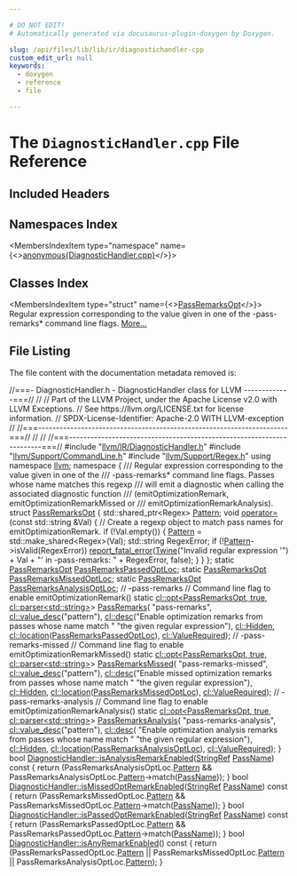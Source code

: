 ```yaml
---

# DO NOT EDIT!
# Automatically generated via docusaurus-plugin-doxygen by Doxygen.

slug: /api/files/lib/lib/ir/diagnostichandler-cpp
custom_edit_url: null
keywords:
  - doxygen
  - reference
  - file

---
```





# The `DiagnosticHandler.cpp` File Reference

<DoxygenPage pluginConfig={pluginConfig}>



## Included Headers

<IncludesList>
<IncludesListItem
  filePath="llvm/IR/DiagnosticHandler.h"
  permalink="/docs/api/files/include/include/llvm/include/llvm/ir/diagnostichandler-h"
  isLocal="true" />
<IncludesListItem
  filePath="llvm/Support/CommandLine.h"
  permalink="/docs/api/files/include/include/llvm/include/llvm/support/commandline-h"
  isLocal="true" />
<IncludesListItem
  filePath="llvm/Support/Regex.h"
  permalink="/docs/api/files/include/include/llvm/include/llvm/support/regex-h"
  isLocal="true" />
</IncludesList>

## Namespaces Index

<MembersIndex>

<MembersIndexItem
  type="namespace"
  name={<><a href="/docs/api/namespaces/anonymous-diagnostichandler-cpp-">anonymous&#123;DiagnosticHandler.cpp&#125;</a></>}>
</MembersIndexItem>

</MembersIndex>

## Classes Index

<MembersIndex>

<MembersIndexItem
  type="struct"
  name={<><a href="/docs/api/structs/anonymous-namespace-diagnostichandler-cpp-/passremarksopt">PassRemarksOpt</a></>}>
Regular expression corresponding to the value given in one of the -pass-remarks&#42; command line flags. <a href="/docs/api/structs/anonymous-namespace-diagnostichandler-cpp-/passremarksopt/#details">More...</a>
</MembersIndexItem>

</MembersIndex>


## File Listing

The file content with the documentation metadata removed is:

<ProgramListing>

<Link id="l00001" /><CodeLine lineNumber="1"><Highlight kind="comment">//===- DiagnosticHandler.h - DiagnosticHandler class for LLVM -------------===//</Highlight><Highlight kind="normal"></Highlight></CodeLine>
<Link id="l00002" /><CodeLine lineNumber="2"><Highlight kind="normal"></Highlight><Highlight kind="comment">//</Highlight><Highlight kind="normal"></Highlight></CodeLine>
<Link id="l00003" /><CodeLine lineNumber="3"><Highlight kind="normal"></Highlight><Highlight kind="comment">// Part of the LLVM Project, under the Apache License v2.0 with LLVM Exceptions.</Highlight><Highlight kind="normal"></Highlight></CodeLine>
<Link id="l00004" /><CodeLine lineNumber="4"><Highlight kind="normal"></Highlight><Highlight kind="comment">// See https://llvm.org/LICENSE.txt for license information.</Highlight><Highlight kind="normal"></Highlight></CodeLine>
<Link id="l00005" /><CodeLine lineNumber="5"><Highlight kind="normal"></Highlight><Highlight kind="comment">// SPDX-License-Identifier: Apache-2.0 WITH LLVM-exception</Highlight><Highlight kind="normal"></Highlight></CodeLine>
<Link id="l00006" /><CodeLine lineNumber="6"><Highlight kind="normal"></Highlight><Highlight kind="comment">//</Highlight><Highlight kind="normal"></Highlight></CodeLine>
<Link id="l00007" /><CodeLine lineNumber="7"><Highlight kind="normal"></Highlight><Highlight kind="comment">//===----------------------------------------------------------------------===//</Highlight><Highlight kind="normal"></Highlight></CodeLine>
<Link id="l00008" /><CodeLine lineNumber="8"><Highlight kind="normal"></Highlight><Highlight kind="comment">//</Highlight><Highlight kind="normal"></Highlight></CodeLine>
<Link id="l00009" /><CodeLine lineNumber="9"><Highlight kind="normal"></Highlight><Highlight kind="comment">//</Highlight><Highlight kind="normal"></Highlight></CodeLine>
<Link id="l00010" /><CodeLine lineNumber="10"><Highlight kind="normal"></Highlight><Highlight kind="comment">//===----------------------------------------------------------------------===//</Highlight><Highlight kind="normal"></Highlight></CodeLine>
<Link id="l00011" /><CodeLine lineNumber="11"><Highlight kind="normal"></Highlight><Highlight kind="preprocessor">#include &quot;<a href="/docs/api/files/include/include/llvm/include/llvm/ir/diagnostichandler-h">llvm/IR/DiagnosticHandler.h</a>&quot;</Highlight><Highlight kind="normal"></Highlight></CodeLine>
<Link id="l00012" /><CodeLine lineNumber="12"><Highlight kind="normal"></Highlight><Highlight kind="preprocessor">#include &quot;<a href="/docs/api/files/include/include/llvm/include/llvm/support/commandline-h">llvm/Support/CommandLine.h</a>&quot;</Highlight><Highlight kind="normal"></Highlight></CodeLine>
<Link id="l00013" /><CodeLine lineNumber="13"><Highlight kind="normal"></Highlight><Highlight kind="preprocessor">#include &quot;<a href="/docs/api/files/include/include/llvm/include/llvm/support/regex-h">llvm/Support/Regex.h</a>&quot;</Highlight><Highlight kind="normal"></Highlight></CodeLine>
<Link id="l00014" /><CodeLine lineNumber="14"><Highlight kind="normal"></Highlight></CodeLine>
<Link id="l00015" /><CodeLine lineNumber="15"><Highlight kind="normal"></Highlight><Highlight kind="keyword">using namespace </Highlight><Highlight kind="normal"><a href="/docs/api/namespaces/llvm">llvm</a>;</Highlight></CodeLine>
<Link id="l00016" /><CodeLine lineNumber="16"><Highlight kind="normal"></Highlight></CodeLine>
<Link id="l00017" /><CodeLine lineNumber="17" lineLink="/docs/api/namespaces/anonymous-diagnostichandler-cpp-"><Highlight kind="normal"></Highlight><Highlight kind="keyword">namespace </Highlight><Highlight kind="normal">&#123;</Highlight></CodeLine>
<Link id="l00018" /><CodeLine lineNumber="18"><Highlight kind="normal"></Highlight><Highlight kind="comment"></Highlight></CodeLine>
<Link id="l00019" /><CodeLine lineNumber="19"><Highlight kind="comment">/// Regular expression corresponding to the value given in one of the</Highlight></CodeLine>
<Link id="l00020" /><CodeLine lineNumber="20"><Highlight kind="comment">/// -pass-remarks&#42; command line flags. Passes whose name matches this regexp</Highlight></CodeLine>
<Link id="l00021" /><CodeLine lineNumber="21"><Highlight kind="comment">/// will emit a diagnostic when calling the associated diagnostic function</Highlight></CodeLine>
<Link id="l00022" /><CodeLine lineNumber="22"><Highlight kind="comment">/// (emitOptimizationRemark, emitOptimizationRemarkMissed or</Highlight></CodeLine>
<Link id="l00023" /><CodeLine lineNumber="23"><Highlight kind="comment">/// emitOptimizationRemarkAnalysis).</Highlight><Highlight kind="normal"></Highlight></CodeLine>
<Link id="l00024" /><CodeLine lineNumber="24" lineLink="/docs/api/structs/anonymous-namespace-diagnostichandler-cpp-/passremarksopt"><Highlight kind="normal"></Highlight><Highlight kind="keyword">struct </Highlight><Highlight kind="normal"><a href="/docs/api/structs/anonymous-namespace-diagnostichandler-cpp-/passremarksopt">PassRemarksOpt</a> &#123;</Highlight></CodeLine>
<Link id="l00025" /><CodeLine lineNumber="25" lineLink="/docs/api/structs/anonymous-namespace-diagnostichandler-cpp-/passremarksopt/#a6ee605ba56cc22e4f4279cac6eb4ef0d"><Highlight kind="normal">  std::shared&#95;ptr&lt;Regex&gt; <a href="/docs/api/structs/anonymous-namespace-diagnostichandler-cpp-/passremarksopt/#a6ee605ba56cc22e4f4279cac6eb4ef0d">Pattern</a>;</Highlight></CodeLine>
<Link id="l00026" /><CodeLine lineNumber="26"><Highlight kind="normal"></Highlight></CodeLine>
<Link id="l00027" /><CodeLine lineNumber="27" lineLink="/docs/api/structs/anonymous-namespace-diagnostichandler-cpp-/passremarksopt/#a23f09c3ecb8bef88a80062363f80545b"><Highlight kind="normal">  </Highlight><Highlight kind="keywordtype">void</Highlight><Highlight kind="normal"> <a href="/docs/api/structs/anonymous-namespace-diagnostichandler-cpp-/passremarksopt/#a23f09c3ecb8bef88a80062363f80545b">operator=</a>(</Highlight><Highlight kind="keyword">const</Highlight><Highlight kind="normal"> std::string &amp;Val) &#123;</Highlight></CodeLine>
<Link id="l00028" /><CodeLine lineNumber="28"><Highlight kind="normal">    </Highlight><Highlight kind="comment">// Create a regexp object to match pass names for emitOptimizationRemark.</Highlight><Highlight kind="normal"></Highlight></CodeLine>
<Link id="l00029" /><CodeLine lineNumber="29"><Highlight kind="normal">    </Highlight><Highlight kind="keywordflow">if</Highlight><Highlight kind="normal"> (!Val.empty()) &#123;</Highlight></CodeLine>
<Link id="l00030" /><CodeLine lineNumber="30"><Highlight kind="normal">      <a href="/docs/api/structs/anonymous-namespace-diagnostichandler-cpp-/passremarksopt/#a6ee605ba56cc22e4f4279cac6eb4ef0d">Pattern</a> = std::make&#95;shared&lt;Regex&gt;(Val);</Highlight></CodeLine>
<Link id="l00031" /><CodeLine lineNumber="31"><Highlight kind="normal">      std::string RegexError;</Highlight></CodeLine>
<Link id="l00032" /><CodeLine lineNumber="32"><Highlight kind="normal">      </Highlight><Highlight kind="keywordflow">if</Highlight><Highlight kind="normal"> (!<a href="/docs/api/structs/anonymous-namespace-diagnostichandler-cpp-/passremarksopt/#a6ee605ba56cc22e4f4279cac6eb4ef0d">Pattern</a>-&gt;isValid(RegexError))</Highlight></CodeLine>
<Link id="l00033" /><CodeLine lineNumber="33"><Highlight kind="normal">        <a href="/docs/api/namespaces/llvm/#a7f2a3d4dcfee70225988aec53ff1e173">report&#95;fatal&#95;error</a>(<a href="/docs/api/classes/llvm/twine">Twine</a>(</Highlight><Highlight kind="stringliteral">&quot;Invalid regular expression &#39;&quot;</Highlight><Highlight kind="normal">) + Val +</Highlight></CodeLine>
<Link id="l00034" /><CodeLine lineNumber="34"><Highlight kind="normal">                               </Highlight><Highlight kind="stringliteral">&quot;&#39; in -pass-remarks: &quot;</Highlight><Highlight kind="normal"> + RegexError,</Highlight></CodeLine>
<Link id="l00035" /><CodeLine lineNumber="35"><Highlight kind="normal">                           </Highlight><Highlight kind="keyword">false</Highlight><Highlight kind="normal">);</Highlight></CodeLine>
<Link id="l00036" /><CodeLine lineNumber="36"><Highlight kind="normal">    &#125;</Highlight></CodeLine>
<Link id="l00037" /><CodeLine lineNumber="37"><Highlight kind="normal">  &#125;</Highlight></CodeLine>
<Link id="l00038" /><CodeLine lineNumber="38"><Highlight kind="normal">&#125;;</Highlight></CodeLine>
<Link id="l00039" /><CodeLine lineNumber="39"><Highlight kind="normal"></Highlight></CodeLine>
<Link id="l00040" /><CodeLine lineNumber="40" lineLink="/docs/api/namespaces/anonymous-diagnostichandler-cpp-/#a5254ec65a771c21e4d495c449ad46494"><Highlight kind="normal"></Highlight><Highlight kind="keyword">static</Highlight><Highlight kind="normal"> <a href="/docs/api/structs/anonymous-namespace-diagnostichandler-cpp-/passremarksopt">PassRemarksOpt</a> <a href="/docs/api/namespaces/anonymous-diagnostichandler-cpp-/#a5254ec65a771c21e4d495c449ad46494">PassRemarksPassedOptLoc</a>;</Highlight></CodeLine>
<Link id="l00041" /><CodeLine lineNumber="41" lineLink="/docs/api/namespaces/anonymous-diagnostichandler-cpp-/#af1fc0f5b98c39b93570237b8e2647436"><Highlight kind="normal"></Highlight><Highlight kind="keyword">static</Highlight><Highlight kind="normal"> <a href="/docs/api/structs/anonymous-namespace-diagnostichandler-cpp-/passremarksopt">PassRemarksOpt</a> <a href="/docs/api/namespaces/anonymous-diagnostichandler-cpp-/#af1fc0f5b98c39b93570237b8e2647436">PassRemarksMissedOptLoc</a>;</Highlight></CodeLine>
<Link id="l00042" /><CodeLine lineNumber="42" lineLink="/docs/api/namespaces/anonymous-diagnostichandler-cpp-/#a70179a1f59e6a2eb55a53eeb39ed1de9"><Highlight kind="normal"></Highlight><Highlight kind="keyword">static</Highlight><Highlight kind="normal"> <a href="/docs/api/structs/anonymous-namespace-diagnostichandler-cpp-/passremarksopt">PassRemarksOpt</a> <a href="/docs/api/namespaces/anonymous-diagnostichandler-cpp-/#a70179a1f59e6a2eb55a53eeb39ed1de9">PassRemarksAnalysisOptLoc</a>;</Highlight></CodeLine>
<Link id="l00043" /><CodeLine lineNumber="43"><Highlight kind="normal"></Highlight></CodeLine>
<Link id="l00044" /><CodeLine lineNumber="44"><Highlight kind="normal"></Highlight><Highlight kind="comment">// -pass-remarks</Highlight><Highlight kind="normal"></Highlight></CodeLine>
<Link id="l00045" /><CodeLine lineNumber="45"><Highlight kind="normal"></Highlight><Highlight kind="comment">//    Command line flag to enable emitOptimizationRemark()</Highlight><Highlight kind="normal"></Highlight></CodeLine>
<Link id="l00046" /><CodeLine lineNumber="46" lineLink="/docs/api/namespaces/anonymous-diagnostichandler-cpp-/#ad5691336c128a06df078a59ffdb108a7"><Highlight kind="normal"></Highlight><Highlight kind="keyword">static</Highlight><Highlight kind="normal"> <a href="/docs/api/classes/llvm/cl/opt">cl::opt&lt;PassRemarksOpt, true, cl::parser&lt;std::string&gt;</a>&gt; <a href="/docs/api/namespaces/anonymous-diagnostichandler-cpp-/#ad5691336c128a06df078a59ffdb108a7">PassRemarks</a>(</Highlight></CodeLine>
<Link id="l00047" /><CodeLine lineNumber="47"><Highlight kind="normal">    </Highlight><Highlight kind="stringliteral">&quot;pass-remarks&quot;</Highlight><Highlight kind="normal">, <a href="/docs/api/structs/llvm/cl/value-desc">cl::value&#95;desc</a>(</Highlight><Highlight kind="stringliteral">&quot;pattern&quot;</Highlight><Highlight kind="normal">),</Highlight></CodeLine>
<Link id="l00048" /><CodeLine lineNumber="48"><Highlight kind="normal">    <a href="/docs/api/structs/llvm/cl/desc">cl::desc</a>(</Highlight><Highlight kind="stringliteral">&quot;Enable optimization remarks from passes whose name match &quot;</Highlight><Highlight kind="normal"></Highlight></CodeLine>
<Link id="l00049" /><CodeLine lineNumber="49"><Highlight kind="normal">             </Highlight><Highlight kind="stringliteral">&quot;the given regular expression&quot;</Highlight><Highlight kind="normal">),</Highlight></CodeLine>
<Link id="l00050" /><CodeLine lineNumber="50"><Highlight kind="normal">    <a href="/docs/api/namespaces/llvm/cl/#a68075925a54790e71ca790e1d4f21a40a263ac008d8d31f13ce460395fc4cf7e6">cl::Hidden</a>, <a href="/docs/api/namespaces/llvm/cl/#ad4de522646a65d987250e3aba9c55931">cl::location</a>(<a href="/docs/api/namespaces/anonymous-diagnostichandler-cpp-/#a5254ec65a771c21e4d495c449ad46494">PassRemarksPassedOptLoc</a>), <a href="/docs/api/namespaces/llvm/cl/#a55b680a07606a474047e2174261f14b1a4951a2ed2e2bb55015144fbac894fdcc">cl::ValueRequired</a>);</Highlight></CodeLine>
<Link id="l00051" /><CodeLine lineNumber="51"><Highlight kind="normal"></Highlight></CodeLine>
<Link id="l00052" /><CodeLine lineNumber="52"><Highlight kind="normal"></Highlight><Highlight kind="comment">// -pass-remarks-missed</Highlight><Highlight kind="normal"></Highlight></CodeLine>
<Link id="l00053" /><CodeLine lineNumber="53"><Highlight kind="normal"></Highlight><Highlight kind="comment">//    Command line flag to enable emitOptimizationRemarkMissed()</Highlight><Highlight kind="normal"></Highlight></CodeLine>
<Link id="l00054" /><CodeLine lineNumber="54" lineLink="/docs/api/namespaces/anonymous-diagnostichandler-cpp-/#a1122e37188b7f17f77cb04f8339e1580"><Highlight kind="normal"></Highlight><Highlight kind="keyword">static</Highlight><Highlight kind="normal"> <a href="/docs/api/classes/llvm/cl/opt">cl::opt&lt;PassRemarksOpt, true, cl::parser&lt;std::string&gt;</a>&gt; <a href="/docs/api/namespaces/anonymous-diagnostichandler-cpp-/#a1122e37188b7f17f77cb04f8339e1580">PassRemarksMissed</a>(</Highlight></CodeLine>
<Link id="l00055" /><CodeLine lineNumber="55"><Highlight kind="normal">    </Highlight><Highlight kind="stringliteral">&quot;pass-remarks-missed&quot;</Highlight><Highlight kind="normal">, <a href="/docs/api/structs/llvm/cl/value-desc">cl::value&#95;desc</a>(</Highlight><Highlight kind="stringliteral">&quot;pattern&quot;</Highlight><Highlight kind="normal">),</Highlight></CodeLine>
<Link id="l00056" /><CodeLine lineNumber="56"><Highlight kind="normal">    <a href="/docs/api/structs/llvm/cl/desc">cl::desc</a>(</Highlight><Highlight kind="stringliteral">&quot;Enable missed optimization remarks from passes whose name match &quot;</Highlight><Highlight kind="normal"></Highlight></CodeLine>
<Link id="l00057" /><CodeLine lineNumber="57"><Highlight kind="normal">             </Highlight><Highlight kind="stringliteral">&quot;the given regular expression&quot;</Highlight><Highlight kind="normal">),</Highlight></CodeLine>
<Link id="l00058" /><CodeLine lineNumber="58"><Highlight kind="normal">    <a href="/docs/api/namespaces/llvm/cl/#a68075925a54790e71ca790e1d4f21a40a263ac008d8d31f13ce460395fc4cf7e6">cl::Hidden</a>, <a href="/docs/api/namespaces/llvm/cl/#ad4de522646a65d987250e3aba9c55931">cl::location</a>(<a href="/docs/api/namespaces/anonymous-diagnostichandler-cpp-/#af1fc0f5b98c39b93570237b8e2647436">PassRemarksMissedOptLoc</a>), <a href="/docs/api/namespaces/llvm/cl/#a55b680a07606a474047e2174261f14b1a4951a2ed2e2bb55015144fbac894fdcc">cl::ValueRequired</a>);</Highlight></CodeLine>
<Link id="l00059" /><CodeLine lineNumber="59"><Highlight kind="normal"></Highlight></CodeLine>
<Link id="l00060" /><CodeLine lineNumber="60"><Highlight kind="normal"></Highlight><Highlight kind="comment">// -pass-remarks-analysis</Highlight><Highlight kind="normal"></Highlight></CodeLine>
<Link id="l00061" /><CodeLine lineNumber="61"><Highlight kind="normal"></Highlight><Highlight kind="comment">//    Command line flag to enable emitOptimizationRemarkAnalysis()</Highlight><Highlight kind="normal"></Highlight></CodeLine>
<Link id="l00062" /><CodeLine lineNumber="62"><Highlight kind="normal"></Highlight><Highlight kind="keyword">static</Highlight><Highlight kind="normal"> <a href="/docs/api/classes/llvm/cl/opt">cl::opt&lt;PassRemarksOpt, true, cl::parser&lt;std::string&gt;</a>&gt;</Highlight></CodeLine>
<Link id="l00063" /><CodeLine lineNumber="63" lineLink="/docs/api/namespaces/anonymous-diagnostichandler-cpp-/#aa50946b40e4899bafdc1b259d760605e"><Highlight kind="normal">    <a href="/docs/api/namespaces/anonymous-diagnostichandler-cpp-/#aa50946b40e4899bafdc1b259d760605e">PassRemarksAnalysis</a>(</Highlight></CodeLine>
<Link id="l00064" /><CodeLine lineNumber="64"><Highlight kind="normal">        </Highlight><Highlight kind="stringliteral">&quot;pass-remarks-analysis&quot;</Highlight><Highlight kind="normal">, <a href="/docs/api/structs/llvm/cl/value-desc">cl::value&#95;desc</a>(</Highlight><Highlight kind="stringliteral">&quot;pattern&quot;</Highlight><Highlight kind="normal">),</Highlight></CodeLine>
<Link id="l00065" /><CodeLine lineNumber="65"><Highlight kind="normal">        <a href="/docs/api/structs/llvm/cl/desc">cl::desc</a>(</Highlight></CodeLine>
<Link id="l00066" /><CodeLine lineNumber="66"><Highlight kind="normal">            </Highlight><Highlight kind="stringliteral">&quot;Enable optimization analysis remarks from passes whose name match &quot;</Highlight><Highlight kind="normal"></Highlight></CodeLine>
<Link id="l00067" /><CodeLine lineNumber="67"><Highlight kind="normal">            </Highlight><Highlight kind="stringliteral">&quot;the given regular expression&quot;</Highlight><Highlight kind="normal">),</Highlight></CodeLine>
<Link id="l00068" /><CodeLine lineNumber="68"><Highlight kind="normal">        <a href="/docs/api/namespaces/llvm/cl/#a68075925a54790e71ca790e1d4f21a40a263ac008d8d31f13ce460395fc4cf7e6">cl::Hidden</a>, <a href="/docs/api/namespaces/llvm/cl/#ad4de522646a65d987250e3aba9c55931">cl::location</a>(<a href="/docs/api/namespaces/anonymous-diagnostichandler-cpp-/#a70179a1f59e6a2eb55a53eeb39ed1de9">PassRemarksAnalysisOptLoc</a>), <a href="/docs/api/namespaces/llvm/cl/#a55b680a07606a474047e2174261f14b1a4951a2ed2e2bb55015144fbac894fdcc">cl::ValueRequired</a>);</Highlight></CodeLine>
<Link id="l00069" /><CodeLine lineNumber="69"><Highlight kind="normal">&#125;</Highlight></CodeLine>
<Link id="l00070" /><CodeLine lineNumber="70"><Highlight kind="normal"></Highlight></CodeLine>
<Link id="l00071" /><CodeLine lineNumber="71" lineLink="/docs/api/structs/llvm/diagnostichandler/#a9491283253671daad4d7d6cebbba3df2"><Highlight kind="normal"></Highlight><Highlight kind="keywordtype">bool</Highlight><Highlight kind="normal"> <a href="/docs/api/structs/llvm/diagnostichandler/#a9491283253671daad4d7d6cebbba3df2">DiagnosticHandler::isAnalysisRemarkEnabled</a>(<a href="/docs/api/classes/llvm/stringref">StringRef</a> <a href="/docs/api/files/lib/lib/target/lib/target/x86/x86loweramxintrinsics-cpp/#adb9257105a403ef9d0773b87693f7779">PassName</a>)</Highlight><Highlight kind="keyword"> const </Highlight><Highlight kind="normal">&#123;</Highlight></CodeLine>
<Link id="l00072" /><CodeLine lineNumber="72"><Highlight kind="normal">  </Highlight><Highlight kind="keywordflow">return</Highlight><Highlight kind="normal"> (PassRemarksAnalysisOptLoc.<a href="/docs/api/structs/anonymous-namespace-diagnostichandler-cpp-/passremarksopt/#a6ee605ba56cc22e4f4279cac6eb4ef0d">Pattern</a> &amp;&amp;</Highlight></CodeLine>
<Link id="l00073" /><CodeLine lineNumber="73"><Highlight kind="normal">          PassRemarksAnalysisOptLoc.<a href="/docs/api/structs/anonymous-namespace-diagnostichandler-cpp-/passremarksopt/#a6ee605ba56cc22e4f4279cac6eb4ef0d">Pattern</a>-&gt;match(<a href="/docs/api/files/lib/lib/target/lib/target/x86/x86loweramxintrinsics-cpp/#adb9257105a403ef9d0773b87693f7779">PassName</a>));</Highlight></CodeLine>
<Link id="l00074" /><CodeLine lineNumber="74"><Highlight kind="normal">&#125;</Highlight></CodeLine>
<Link id="l00075" /><CodeLine lineNumber="75" lineLink="/docs/api/structs/llvm/diagnostichandler/#aa7f8497579cb50322178c9b6e1daacaa"><Highlight kind="normal"></Highlight><Highlight kind="keywordtype">bool</Highlight><Highlight kind="normal"> <a href="/docs/api/structs/llvm/diagnostichandler/#aa7f8497579cb50322178c9b6e1daacaa">DiagnosticHandler::isMissedOptRemarkEnabled</a>(<a href="/docs/api/classes/llvm/stringref">StringRef</a> <a href="/docs/api/files/lib/lib/target/lib/target/x86/x86loweramxintrinsics-cpp/#adb9257105a403ef9d0773b87693f7779">PassName</a>)</Highlight><Highlight kind="keyword"> const </Highlight><Highlight kind="normal">&#123;</Highlight></CodeLine>
<Link id="l00076" /><CodeLine lineNumber="76"><Highlight kind="normal">  </Highlight><Highlight kind="keywordflow">return</Highlight><Highlight kind="normal"> (PassRemarksMissedOptLoc.<a href="/docs/api/structs/anonymous-namespace-diagnostichandler-cpp-/passremarksopt/#a6ee605ba56cc22e4f4279cac6eb4ef0d">Pattern</a> &amp;&amp;</Highlight></CodeLine>
<Link id="l00077" /><CodeLine lineNumber="77"><Highlight kind="normal">          PassRemarksMissedOptLoc.<a href="/docs/api/structs/anonymous-namespace-diagnostichandler-cpp-/passremarksopt/#a6ee605ba56cc22e4f4279cac6eb4ef0d">Pattern</a>-&gt;match(<a href="/docs/api/files/lib/lib/target/lib/target/x86/x86loweramxintrinsics-cpp/#adb9257105a403ef9d0773b87693f7779">PassName</a>));</Highlight></CodeLine>
<Link id="l00078" /><CodeLine lineNumber="78"><Highlight kind="normal">&#125;</Highlight></CodeLine>
<Link id="l00079" /><CodeLine lineNumber="79" lineLink="/docs/api/structs/llvm/diagnostichandler/#a03d19acbb7c39a4b3c8f818e5b467cf2"><Highlight kind="normal"></Highlight><Highlight kind="keywordtype">bool</Highlight><Highlight kind="normal"> <a href="/docs/api/structs/llvm/diagnostichandler/#a03d19acbb7c39a4b3c8f818e5b467cf2">DiagnosticHandler::isPassedOptRemarkEnabled</a>(<a href="/docs/api/classes/llvm/stringref">StringRef</a> <a href="/docs/api/files/lib/lib/target/lib/target/x86/x86loweramxintrinsics-cpp/#adb9257105a403ef9d0773b87693f7779">PassName</a>)</Highlight><Highlight kind="keyword"> const </Highlight><Highlight kind="normal">&#123;</Highlight></CodeLine>
<Link id="l00080" /><CodeLine lineNumber="80"><Highlight kind="normal">  </Highlight><Highlight kind="keywordflow">return</Highlight><Highlight kind="normal"> (PassRemarksPassedOptLoc.<a href="/docs/api/structs/anonymous-namespace-diagnostichandler-cpp-/passremarksopt/#a6ee605ba56cc22e4f4279cac6eb4ef0d">Pattern</a> &amp;&amp;</Highlight></CodeLine>
<Link id="l00081" /><CodeLine lineNumber="81"><Highlight kind="normal">          PassRemarksPassedOptLoc.<a href="/docs/api/structs/anonymous-namespace-diagnostichandler-cpp-/passremarksopt/#a6ee605ba56cc22e4f4279cac6eb4ef0d">Pattern</a>-&gt;match(<a href="/docs/api/files/lib/lib/target/lib/target/x86/x86loweramxintrinsics-cpp/#adb9257105a403ef9d0773b87693f7779">PassName</a>));</Highlight></CodeLine>
<Link id="l00082" /><CodeLine lineNumber="82"><Highlight kind="normal">&#125;</Highlight></CodeLine>
<Link id="l00083" /><CodeLine lineNumber="83"><Highlight kind="normal"></Highlight></CodeLine>
<Link id="l00084" /><CodeLine lineNumber="84" lineLink="/docs/api/structs/llvm/diagnostichandler/#af662db5655d89ac3be06ce86545444bf"><Highlight kind="normal"></Highlight><Highlight kind="keywordtype">bool</Highlight><Highlight kind="normal"> <a href="/docs/api/structs/llvm/diagnostichandler/#af662db5655d89ac3be06ce86545444bf">DiagnosticHandler::isAnyRemarkEnabled</a>()</Highlight><Highlight kind="keyword"> const </Highlight><Highlight kind="normal">&#123;</Highlight></CodeLine>
<Link id="l00085" /><CodeLine lineNumber="85"><Highlight kind="normal">  </Highlight><Highlight kind="keywordflow">return</Highlight><Highlight kind="normal"> (PassRemarksPassedOptLoc.<a href="/docs/api/structs/anonymous-namespace-diagnostichandler-cpp-/passremarksopt/#a6ee605ba56cc22e4f4279cac6eb4ef0d">Pattern</a> || PassRemarksMissedOptLoc.<a href="/docs/api/structs/anonymous-namespace-diagnostichandler-cpp-/passremarksopt/#a6ee605ba56cc22e4f4279cac6eb4ef0d">Pattern</a> ||</Highlight></CodeLine>
<Link id="l00086" /><CodeLine lineNumber="86"><Highlight kind="normal">          PassRemarksAnalysisOptLoc.<a href="/docs/api/structs/anonymous-namespace-diagnostichandler-cpp-/passremarksopt/#a6ee605ba56cc22e4f4279cac6eb4ef0d">Pattern</a>);</Highlight></CodeLine>
<Link id="l00087" /><CodeLine lineNumber="87"><Highlight kind="normal">&#125;</Highlight></CodeLine>

</ProgramListing>


</DoxygenPage>
